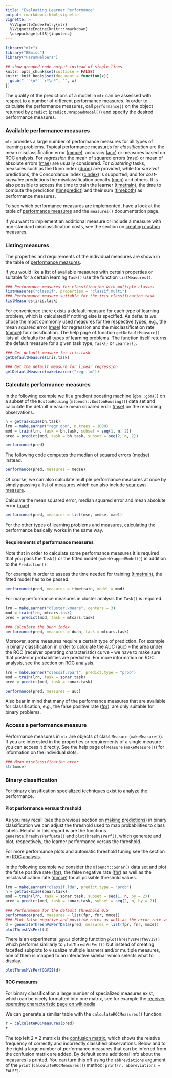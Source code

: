 ```yaml
---
title: "Evaluating Learner Performance"
output: rmarkdown::html_vignette
vignette: >
  %\VignetteIndexEntry{mlr}
  %\VignetteEngine{knitr::rmarkdown}
  \usepackage[utf8]{inputenc}
---
```


```r
library("mlr")
library("BBmisc")
library("ParamHelpers")

## show grouped code output instead of single lines
knitr::opts_chunk$set(collapse = FALSE)
knitr::knit_hooks$set(document = function(x){
  gsub("```\n*```r*\n*", "", x)
})
```

The quality of the predictions of a model in `mlr` can be assessed with respect to a number of different performance measures.
In order to calculate the performance measures, call `performance()` on the object returned by `predict` (`predict.WrappedModel()`) and specify the desired performance measures.

### Available performance measures

`mlr` provides a large number of performance measures for all types of learning problems.
Typical performance measures for *classification* are the mean misclassification error ([mmce](measures.html)), accuracy ([acc](measures.html)) or measures based on [ROC analysis](roc_analysis.html).
For *regression* the mean of squared errors ([mse](measures.html)) or mean of absolute errors ([mae](measures.html)) are usually considered.
For *clustering* tasks, measures such as the Dunn index ([dunn](measures.html)) are provided, while for *survival* predictions, the Concordance Index ([cindex](measures.html)) is supported, and for *cost-sensitive* predictions the misclassification penalty ([mcp](measures.html)) and others. 
It is also possible to access the time to train the learner ([timetrain](measures.html)), the time to compute the prediction ([timepredict](measures.html)) and their sum ([timeboth](measures.html)) as performance measures.

To see which performance measures are implemented, have a look at the table of [performance measures](measures.html) and the `measures()` documentation page.

If you want to implement an additional measure or include a measure with non-standard misclassification costs, see the section on [creating custom measures](create_measure.html).

### Listing measures

The properties and requirements of the individual measures are shown in the table of [performance measures](measures.html).

If you would like a list of available measures with certain properties or suitable for a certain learning `Task()` use the function `listMeasures()`.

```r
### Performance measures for classification with multiple classes
listMeasures("classif", properties = "classif.multi")
### Performance measure suitable for the iris classification task
listMeasures(iris.task)
```

For convenience there exists a default measure for each type of learning problem, which is calculated if nothing else is specified. 
As defaults we chose the most commonly used measures for the respective types, e.g., the mean squared error ([mse](measures.html)) for regression and the misclassification rate ([mmce](measures.html)) for classification.
The help page of function `getDefaultMeasure()` lists all defaults for all types of learning problems.
The function itself returns the default measure for a given task type, `Task()` or `Learner()`.

```r
### Get default measure for iris.task
getDefaultMeasure(iris.task)

### Get the default measure for linear regression
getDefaultMeasure(makeLearner("regr.lm"))
```

### Calculate performance measures

In the following example we fit a gradient boosting machine (`gbm::gbm()`) on a subset of the `BostonHousing` (`mlbench::BostonHousing()`) data set and calculate the default measure mean squared error ([mse](measures.html)) on the remaining observations.

```r
n = getTaskSize(bh.task)
lrn = makeLearner("regr.gbm", n.trees = 1000)
mod = train(lrn, task = bh.task, subset = seq(1, n, 2))
pred = predict(mod, task = bh.task, subset = seq(2, n, 2))

performance(pred)
```

The following code computes the median of squared errors ([medse](measures.html)) instead.

```r
performance(pred, measures = medse)
```

Of course, we can also calculate multiple performance measures at once by simply passing a list of measures which can also include [your own measure](create_measure.html).

Calculate the mean squared error, median squared error and mean absolute error ([mae](measures.html)).

```r
performance(pred, measures = list(mse, medse, mae))
```

For the other types of learning problems and measures, calculating the performance basically works in the same way.

#### Requirements of performance measures

Note that in order to calculate some performance measures it is required that you pass the `Task()` or the fitted model (`makeWrappedModel()`) in addition to the `Prediction()`.

For example in order to assess the time needed for training ([timetrain](measures.html)), the fitted model has to be passed.

```r
performance(pred, measures = timetrain, model = mod)
```

For many performance measures in cluster analysis the `Task()` is required.

```r
lrn = makeLearner("cluster.kmeans", centers = 3)
mod = train(lrn, mtcars.task)
pred = predict(mod, task = mtcars.task)

### Calculate the Dunn index
performance(pred, measures = dunn, task = mtcars.task)
```

Moreover, some measures require a certain type of prediction.
For example in binary classification in order to calculate the AUC ([auc](measures.html)) -- the area under the ROC (receiver operating characteristic) curve -- we have to make sure that posterior probabilities are predicted.
For more information on ROC analysis, see the section on [ROC analysis](roc_analysis.html).

```r
lrn = makeLearner("classif.rpart", predict.type = "prob")
mod = train(lrn, task = sonar.task)
pred = predict(mod, task = sonar.task)

performance(pred, measures = auc)
```

Also bear in mind that many of the performance measures that are available for classification, e.g., the false positive rate ([fpr](measures.html)), are only suitable for binary problems.

### Access a performance measure

Performance measures in `mlr` are objects of class `Measure` (`makeMeasure()`).
If you are interested in the properties or requirements of a single measure you can access it directly.
See the help page of `Measure` (`makeMeasure()`) for information on the individual slots.

```r
### Mean misclassification error
str(mmce)
```

### Binary classification

For binary classification specialized techniques exist to analyze the performance.

#### Plot performance versus threshold

As you may recall (see the previous section on [making predictions](predict.html)) in binary classification we can adjust the threshold used to map probabilities to class labels.
Helpful in this regard is are the functions `generateThreshVsPerfData()` and `plotThreshVsPerf()`, which generate and plot, respectively, the learner performance versus the threshold.

For more performance plots and automatic threshold tuning see the section on [ROC analysis](roc_analysis.html).

In the following example we consider the `mlbench::Sonar()` data set and plot the false positive rate ([fpr](measures.html)), the false negative rate ([fnr](measures.html)) as well as the misclassification rate ([mmce](measures.html)) for all possible threshold values.

```r
lrn = makeLearner("classif.lda", predict.type = "prob")
n = getTaskSize(sonar.task)
mod = train(lrn, task = sonar.task, subset = seq(1, n, by = 2))
pred = predict(mod, task = sonar.task, subset = seq(2, n, by = 2))

### Performance for the default threshold 0.5
performance(pred, measures = list(fpr, fnr, mmce))
### Plot false negative and positive rates as well as the error rate versus the threshold
d = generateThreshVsPerfData(pred, measures = list(fpr, fnr, mmce))
plotThreshVsPerf(d)
```

There is an experimental `ggvis` plotting function `plotThreshVsPerfGGVIS()` which performs similarly to `plotThreshVsPerf()` but instead of creating facetted subplots to visualize multiple learners and/or multiple measures, one of them is mapped to an interactive sidebar which selects what to display.

```r
plotThreshVsPerfGGVIS(d)
```

#### ROC measures

For binary classification a large number of specialized measures exist, which can be nicely formatted into
one matrix, see for example the [receiver operating characteristic page on wikipedia](https://en.wikipedia.org/wiki/Receiver_operating_characteristic).

We can generate a similiar table with the `calculateROCMeasures()` function.

```r
r = calculateROCMeasures(pred)
r
```

The top left $2 \times 2$ matrix is the [confusion matrix](predict.html), which shows the relative frequency of correctly and incorrectly classified observations. Below and to the right a large number of performance measures that can be inferred from the confusion matrix are added. 
By default some additional info about the measures is printed.
You can turn this off using the `abbreviations` argument of the `print` (`calculateROCMeasures()`) method:
`print(r, abbreviations = FALSE)`.
